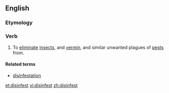 ==English==

===Etymology===
{{prefix|dis|infest}}

===Verb===
{{en-verb}}

# {{transitive}} To [[eliminate]] [[insect]]s, and [[vermin]], and similar unwanted plagues of [[pest]]s from.

====Related terms====
* [[disinfestation]]

[[et:disinfest]]
[[vi:disinfest]]
[[zh:disinfest]]